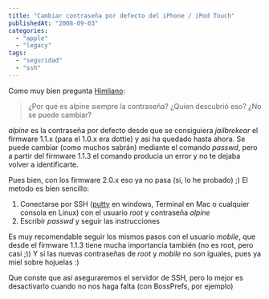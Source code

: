 ```yaml
---
title: "Cambiar contraseña por defecto del iPhone / iPod Touch"
publishedAt: "2008-09-03"
categories: 
  - "apple"
  - "legacy"
tags: 
  - "seguridad"
  - "ssh"
---
```


Como muy bien pregunta [Himliano](http://rick.jinlabs.com/2008/09/03/instalar-aplicaciones-por-ssh-en-ipod-touchiphone/#comment-11620):

> ¿Por qué es alpine siempre la contraseña? ¿Quien descubrió eso? ¿No se puede cambiar?

_alpine_ es la contraseña por defecto desde que se consiguiera _jailbrekear_ el firmware 1.1.x (para el 1.0.x era dottie) y asi ha quedado hasta ahora. Se puede cambiar (como muchos sabrán) mediante el comando _passwd_, pero a partir del firmware 1.1.3 el comando producia un error y no te dejaba volver a identificarte.

Pues bien, con los firmware 2.0.x eso ya no pasa (si, lo he probado) ;) El metodo es bien sencillo:

1. Conectarse por SSH ([putty](http://www.chiark.greenend.org.uk/~sgtatham/putty/) en windows, Terminal en Mac o cualquier consola en Linux) con el usuario _root_ y contraseña _alpine_
2. Escribir _passwd_ y seguir las instrucciones

Es muy recomendable seguir los mismos pasos con el usuario _mobile_, que desde el firmware 1.1.3 tiene mucha importancia también (no es root, pero casi ;)) Y si las nuevas contraseñas de _root_ y _mobile_ no son iguales, pues ya miel sobre hojuelas :)

Que conste que así aseguraremos el servidor de SSH, pero lo mejor es desactivarlo cuando no nos haga falta (con BossPrefs, por ejemplo)
